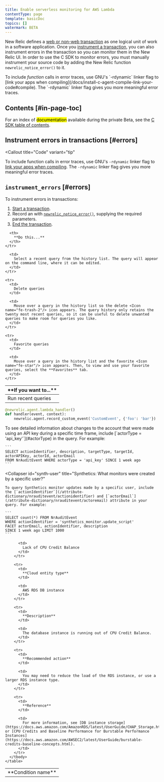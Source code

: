 ```yaml
---
title: Enable serverless monitoring for AWS Lambda
contentType: page
template: basicDoc
topics: []
watermark: BETA
---
```



New Relic defines a [web or non-web transaction](/docs/apm/transactions/intro-transactions/transactions-new-relic-apm) as one logical unit of work in a software application. Once you [instrument a transaction](/docs/instrument-transactions-c-agent), you can also instrument errors in the transaction so you can monitor them in the New Relic UI. In order to use the C SDK to monitor errors, you must manually instrument your source code by adding the New Relic function `newrelic_notice_error()` to it.

<Callout variant="tip">
  To include <var>function</var> calls in error traces, use GNU's `-rdynamic` linker flag to [link your apps when compiling](/docs/install-c-agent-compile-link-your-code#compile). The `-rdynamic` linker flag gives you more meaningful error traces.
</Callout>

## Contents [#in-page-toc]

For an index of <mark>documentation</mark> available during the private Beta, see the [C SDK table of contents](https://docs.newrelic.com/docs/c-agent-table-contents).

## Instrument errors in transactions [#errors]

<Callout
  title="Code"
  variant="tip"
>
  To include function calls in error traces, use GNU's `-rdynamic` linker flag to [link your apps when compiling](/docs/install-c-agent-compile-link-your-code#compile). The `-rdynamic` linker flag gives you more meaningful error traces.
</Callout>

## `instrument_errors` [#errors]

To instrument errors in transactions:

1. [Start a transaction](/docs/instrument-transactions-c-agent#start-transaction).
2. Record an with [`newrelic_notice_error()`](https://source.datanerd.us/c-agent/c-agent/blob/master/examples/ex_notice_error.c), supplying the required parameters.
3. [End the transaction](/docs/instrument-transactions-c-agent#end-transaction).

<table>
  <thead>
    <tr>
      <th style={{ width: "200px" }}>
        **If you want to...**
      </th>

      <th>
        **Do this...**
      </th>
    </tr>
  </thead>

  <tbody>
    <tr>
      <td>
        Run recent queries
      </td>

      <td>
        Select a recent query from the history list. The query will appear on the command line, where it can be edited.
      </td>
    </tr>

    <tr>
      <td>
        Delete queries
      </td>

      <td>
        Mouse over a query in the history list so the delete <Icon name="fe-trash-2"/> icon appears. The query history only retains the twenty most recent queries, so it can be useful to delete unwanted queries to make room for queries you like.
      </td>
    </tr>

    <tr>
      <td>
        Favorite queries
      </td>

      <td>
        Mouse over a query in the history list and the favorite <Icon name="fe-star"/> icon appears. Then, to view and use your favorite queries, select the **Favorites** tab.
      </td>
    </tr>
  </tbody>
</table>

```python copyable=false
@newrelic.agent.lambda_handler()
def handler(event, context):
    newrelic.agent.record_custom_event('CustomEvent', {'foo': 'bar'})
```

<TechTileGrid>
  <TechTile name="iOS" icon="logo-apple" to="/agents/ios-agent" />
  <TechTile name="Android" icon="logo-android" to="/agents/android-agent" />
  <TechTile name="tvOS" icon="logo-apple" to="/agents/tvos-agent" />
</TechTileGrid>

<CollapserGroup>
  <Collapser
    id="events-api-key"
    title="What account changes have been made using an API key?"
  >
    To see detailed information about changes to the account that were made using an API key during a specific time frame, include [`actorType = 'api_key'`](#actorType) in the query. For example:

    ```
    SELECT actionIdentifier, description, targetType, targetId, actorAPIKey, actorId, actorEmail
    FROM NrAuditEvent WHERE actorType = 'api_key' SINCE 1 week ago
    ```
  </Collapser>

  <Collapser
    id="synth-user"
    title="Synthetics: What monitors were created by a specific user?"
  >
    To query Synthetics monitor updates made by a specific user, include the [`actionIdentifier`](/attribute-dictionary/nrauditevent/actionidentifier) and [`actorEmail`](/attribute-dictionary/nrauditevent/actoremail) attribute in your query. For example:

    ```
    SELECT count(*) FROM NrAuditEvent
    WHERE actionIdentifier = 'synthetics_monitor.update_script'
    FACET actorEmail, actionIdentifier, description
    SINCE 1 week ago LIMIT 1000
    ```
  </Collapser>
</CollapserGroup>

<CollapserGroup>
  <Collapser
    id="lack-cpu-credit-balance"
    title="Lack of CPU Credit Balance"
  >
    <table>
      <tbody>
        <tr>
          <td>
            **Condition name**
          </td>

          <td>
            Lack of CPU Credit Balance
          </td>
        </tr>

        <tr>
          <td>
            **Cloud entity type**
          </td>

          <td>
            AWS RDS DB instance
          </td>
        </tr>

        <tr>
          <td>
            **Description**
          </td>

          <td>
            The database instance is running out of CPU Credit Balance.
          </td>
        </tr>

        <tr>
          <td>
            **Recommended action**
          </td>

          <td>
            You may need to reduce the load of the RDS instance, or use a larger RDS instance type.
          </td>
        </tr>

        <tr>
          <td>
            **Reference**
          </td>

          <td>
            For more information, see [DB instance storage](https://docs.aws.amazon.com/AmazonRDS/latest/UserGuide/CHAP_Storage.html) or [CPU Credits and Baseline Performance for Burstable Performance Instances](https://docs.aws.amazon.com/AWSEC2/latest/UserGuide/burstable-credits-baseline-concepts.html).
          </td>
        </tr>
      </tbody>
    </table>
  </Collapser>
</CollapserGroup>
